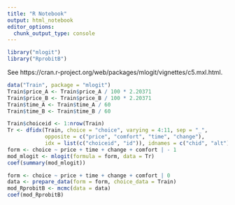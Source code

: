 ```yaml
---
title: "R Notebook"
output: html_notebook
editor_options: 
  chunk_output_type: console
---
```


```r
library("mlogit")
library("RprobitB")
```

See https://cran.r-project.org/web/packages/mlogit/vignettes/c5.mxl.html.

```r
data("Train", package = "mlogit")
Train$price_A <- Train$price_A / 100 * 2.20371
Train$price_B <- Train$price_B / 100 * 2.20371
Train$time_A <- Train$time_A / 60
Train$time_B <- Train$time_B / 60
```

```r
Train$choiceid <- 1:nrow(Train)
Tr <- dfidx(Train, choice = "choice", varying = 4:11, sep = "_",
            opposite = c("price", "comfort", "time", "change"),
            idx = list(c("choiceid", "id")), idnames = c("chid", "alt"))
form <- choice ~ price + time + change + comfort | - 1
mod_mlogit <- mlogit(formula = form, data = Tr)
coef(summary(mod_mlogit))
```

```r
form <- choice ~ price + time + change + comfort | 0
data <- prepare_data(form = form, choice_data = Train)
mod_RprobitB <- mcmc(data = data)
coef(mod_RprobitB)
```
